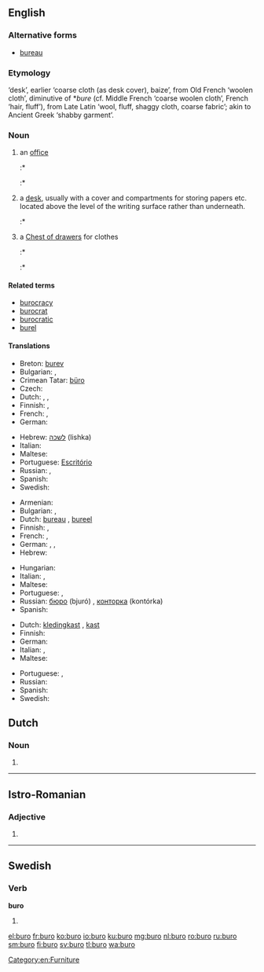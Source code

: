 ==English==

===Alternative forms===
* [[bureau]]

===Etymology===
{{etyl|fr|en}} {{term|bureau|lang=fr}} ‘desk’, earlier ‘coarse cloth (as desk cover), baize’, from Old French {{term|burel|lang=fro}} ‘woolen cloth’, diminutive of *''bure'' (cf. Middle French {{term|bure|lang=frm}} ‘coarse woolen cloth’, French {{term|bourre|lang=fr}} ‘hair, fluff’), from Late Latin {{term|burra|lang=la}} ‘wool, fluff, shaggy cloth, coarse fabric’; akin to Ancient Greek {{term||berberion}} ‘shabby garment’.

===Noun===
{{en-noun}}

# an [[office|office]]
#:* {{quote-web
|date=1998-05-13
|year=
|first=
|last=
|author=
|authorlink=
|title=More than 9000 Basotho Gold Miners Retrenched
|site=ANC Dailey News Briefing
|url=http://www.e-tools.co.za/newsbrief/1998/news0513
|archiveorg=2012-09-14
|accessdate=
|passage=… an employment '''buro''' said on Tuesday. The retrenchments took place between November last year and March 1998, the Employment '''Buro''' of Africa's regional manager, Chris Hechter said.
}}
#:* {{quote-web
|date=2008-02-19
|year=
|first=
|last=
|author=Alejandro López de Haro, Jr.
|authorlink=
|title=Fidel Castro Steps Down
|site=Ground Report
|url=http://www.groundreport.com/World/Fidel-Castro-Steps-Down/2855877
|archiveorg=
|accessdate=2012-09-14
|passage=… a member of both the council of ministers and the Cuban Communist Party's political '''buro'''.
}}
# a [[desk]], usually with a cover and compartments for storing papers etc. located above the level of the writing surface rather than underneath.
#:* {{quote-book
 |year=1902
 |year_published='''1998'''
 |edition=HTML
 |editor=
 |author=Bill Arp
 |title=From the Uncivil War to Date
 |chapter=
 |url=http://docsouth.unc.edu/fpn/arp/arp.html
 |genre=
 |publisher=Univ. of North Carolina
 |isbn=
 |page=
 |passage=Mrs. Arp opens her school and stands 'em up by the '''buro''' to say their lessons.
}}
# {{context|US|lang=en}} a [[chest of drawers#English|Chest of drawers]] for clothes
#:* {{quote-book
 |year=1885
 |year_published='''2005'''
 |edition=Online
 |editor=
 |author=Marietta Holley
 |title=Sweet Cicely
 |chapter=
 |url=http://www.gutenberg.org/dirs/etext05/swcic10.txt
 |genre=
 |publisher=The Gutenberg Project
 |isbn=
 |page=
 |passage=And I went up into the spare chamber, and sort o' fixed Philury's things to the best advantage; for I knew the neighbors would be in to look at 'em. And I was a standin' there as calm and happy as the '''buro''' or table, ... 
}}
#:* {{quote-magazine
 |date=
 |year=1998
 |month=May
 |first=
 |last=
 |author=Phil D. Zimmerman
 |coauthors=
 |title=The Stratford, Connecticut, bureau table: A re-examination
 |volume=153
 |issue=5
 |page=740
 |magazine=Antiques
 |publisher=
 |issn=
 |url=
 |passage=One can only speculate about the appearance of the "New-fashion '''buro'''" advertised for sale in the Boaton Gazette of May 1, 1750.
}}


====Related terms====
* [[burocracy]]
* [[burocrat]]
* [[burocratic]]
* [[burel]]

====Translations====
{{trans-top|office}}
* Breton: [[burev]]
* Bulgarian: {{t+|bg|кантора|f}}, {{t+|bg|бюро|n}}
* Crimean Tatar: [[büro]]
* Czech: {{t+|cs|úřad|m}}
* Dutch: {{t+|nl|agentschap|n}}, {{t+|nl|kantoor|n}}, {{t+|nl|bureau|n}}
* Finnish: {{t+|fi|toimisto}}, {{t-|fi|virasto}}
* French: {{t+|fr|agence|f}}, {{t+|fr|bureau|m}}
* German: {{t+|de|Büro|n}}
{{trans-mid}}
* Hebrew: [[לשכה]] (lishka) {{f}}
* Italian: {{t+|it|ufficio|m}}
* Maltese: {{t-|mt|uffiċċju|m}}
* Portuguese: [[Escritório]]
* Russian: {{t+|ru|бюро|n|tr=bjuró}}, {{t+|ru|контора|f|tr=kontóra}}
* Spanish: {{t+|es|oficina|f}}
* Swedish: {{t+|sv|byrå|c}}
{{trans-bottom}}

{{trans-top|desk}}
* Armenian: {{t-|hy|գրասեղան|tr=graseġan}}
* Bulgarian: {{t+|bg|писалище|n}}, {{t+|bg|бюро|n}}
* Dutch: [[bureau#Dutch|bureau]] {{n}}, [[bureel]] {{n}}
* Finnish: {{t-|fi|työpöytä}}, {{t+|fi|kirjoituspöytä}}
* French: {{t+|fr|secrétaire|m}}, {{t+|fr|bureau|m}}
* German: {{t+|de|Sekretär|m}}, {{t+|de|Schreibtisch|m}}, {{t+|de|Büro|n}}
* Hebrew: {{t+|he|שולחן|sc=Hebr}}
{{trans-mid}}
* Hungarian: {{t-|hu|szekreter}}
* Italian: {{t+|it|scrivania|f}}, {{t+|it|scrittoio|m}}
* Maltese: {{t-|mt|skrivanija}}
* Portuguese: {{t+|pt|mesa}}, {{t+|pt|escrivaninha}}
* Russian: [[бюро]] (bjuró) {{n}}, {{qualifier|colloquial}} [[конторка]] (kontórka) {{f}}
* Spanish: {{t-|es|escritorio|m}}
{{trans-bottom}}

{{trans-top|chest of drawers for clothes}}
* Dutch: [[kledingkast]] {{f}} {{m}}, [[kast]] {{f}} {{m}}
* Finnish: {{t+|fi|lipasto}}
* German: {{t-|de|Kommode|f}}
* Italian: {{t+|it|cassettone}}, {{t-|it|comò}}
* Maltese: {{t-|mt|burò}}
{{trans-mid}}
* Portuguese: {{t+|pt|cômoda|f}}, {{t-|pt|cômodas|f-p}}
* Russian: {{t+|ru|комод|m|tr=komód}}
* Spanish: {{t+|es|cómoda|f}}
* Swedish: {{t+|sv|byrå|c}}
{{trans-bottom}}

[[Category:en:Furniture]]

==Dutch==

===Noun===
{{nl-noun|n|buro's|burootje}}
# {{nonstandard spelling of|bureau|lang=nl}}
----

==Istro-Romanian==

===Adjective===
{{head|ruo|adjective form|g=n}}

# {{neuter of|bur}}

----

==Swedish==

===Verb===
'''buro'''

# {{sv-verb-form-past|bära|plural of=bar}}

[[el:buro]]
[[fr:buro]]
[[ko:buro]]
[[io:buro]]
[[ku:buro]]
[[mg:buro]]
[[nl:buro]]
[[ro:buro]]
[[ru:buro]]
[[sm:buro]]
[[fi:buro]]
[[sv:buro]]
[[tl:buro]]
[[wa:buro]]